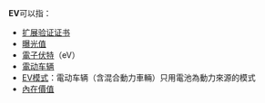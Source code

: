 '''EV'''可以指：
* [[扩展验证证书|扩展验证证书]]
* [[曝光值|曝光值]]
* [[電子伏特|電子伏特]]（eV）
* [[電动车辆|電动车辆]]
* [[EV模式|EV模式]]：電动车辆（含混合動力車輛）只用電池為動力來源的模式
* [[內在價值|內在價值]]
{{消歧义|Cat=二字拉丁字母缩写消歧义}}